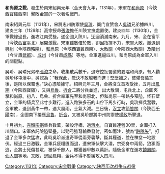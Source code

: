 '''和尚原之戰'''，發生於南宋紹興元年（金天會九年，1131年），宋軍在[[和尚原|和尚原]]（今陝西[[寶雞|寶雞]]西南）擊敗金軍的一次著名戰鬥。

南宋紹興元年（1131年），宋將忠州防禦使[[吳玠|吳玠]]、阁门宣赞舍人[[吳璘|吳璘]]兄弟據四川，建炎三年（1129年）高宗授命[[張浚|張浚]]擔任川陝宣撫處置使。建炎四年（1130年），金軍戰線過長，進攻江南受挫，遂企圖入陝川，迂迴消滅南宋。九月，宋、金在富平（今陝西[[富平|富平]]北）展開激戰，宋軍雖數倍於敵，卻因指揮不力，宋軍大敗，撤退到[[興州|興州]]（今陝西[[略陽|略陽]]）、[[和尚原|和尚原]]（今陝西[[寶雞|寶雞]]西南）、[[大散關|大散關]]（今陝西大散關）及[[階州|階州]]（今甘肅[[武都|武都]]）、[[成州|成州]]（今甘肅[[成縣|成縣]]）等地，金軍進逼四川，和尚原成為金軍入川的關鍵點。

吳玠、吳璘兄弟奉[[張浚|張浚]]之命，收集散兵數千，退守控扼蜀道的要隘和尚原，有人勸吳玠移屯漢中，吳認為：“我保此，敵決不敢越我而進！堅壁臨之，彼懼吾躡其後，是所以保蜀也。”決心憑險據守。紹興元年三月，金將沒立首攻受挫，五月出[[鳳翔|鳳翔]]（今陝西寶雞），又與[[烏魯|烏魯]]、[[折合|折合]]二將分兵並進，出大散關，屯兵北上，企圖夾擊和尚原。初八，烏魯、折合率軍先至和尚原北，但和尚原一帶路多窄隘，怪石壁立，金軍的騎兵至此寸步難行，進入路狹多石的山谷下馬步行時，吳玠揮兵奮戰，金軍敗，退到黃牛一帶，遇大風雨，士氣大減。三日後，[[沒立|沒立]]攻[[箭筈關|箭筈關]]（今陝西[[千陽|千陽]]南），企圖南下接應[[烏魯|烏魯]]、[[折合|折合]]，又被吳玠部將中州防禦使[[楊政|楊政]]所擊退。

十月初九，[[完顏宗弼|完顏宗弼]]集兵數萬，架設浮橋，過[[渭水|渭水]]，自寶雞連營30里，企圖打入川關口。宋軍依託險隘堅壘，以勁弓強弩輪番發射，密如雨注，號為“[[駐隊矢|駐隊矢]]”，打退了金軍多次猛攻，此時吳玠派遣奇軍從兩旁襲擊，斷其糧道，並在神坌一地設伏。經過三日激戰，金軍兵疲糧匱而退，遭宋軍伏擊大潰，宗弼身中兩箭，狼狽而逃，金將士死傷甚眾，被俘千餘人，繳獲器甲數以萬計。隨後金軍在進攻[[饒鳳關|饒鳳關]]、[[仙人關|仙人關]]等地，又敗，退回鳳翔，金兵不得不暫緩攻入四川。

[[Category:1131年|Category:1131年]]
[[Category:宋金戰爭|Category:宋金戰爭]]
[[Category:陕西历次战争与战役|Category:陕西历次战争与战役]]